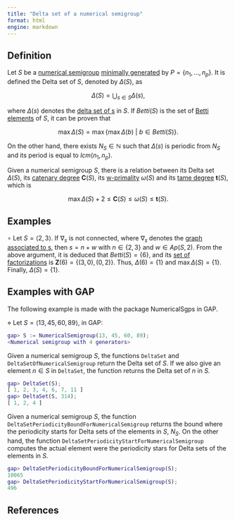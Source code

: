 ```yaml
---
title: "Delta set of a numerical semigroup"
format: html
engine: markdown
---
```


<!-- Num. appl. // [GMV15] Garc\'{\i}a-Garc\'{\i}a, J. I., Moreno-Fr\'{\i}as, M. A. and Vigneron-Tenorio, A., Computation of Delta sets of numerical monoids, Monatsh. Math. , 178 (2015), 457--472. -->

## Definition

Let $S$ be a [numerical semigroup](../Basic-concepts/Numerical-semigroup.qmd) [minimally generated](../Basic-concepts/Minimal-set-of-generators.qmd) by $P = \{n_1, \ldots, n_p\}$. It is defined the Delta set of $S$, denoted by $\Delta(S)$, as

$$
\Delta(S) = \bigcup_{s \in S} \Delta(s),
$$

where $\Delta(s)$ denotes the [delta set of s](Delta-set-of-an-element.qmd) in $S$. If $Betti(S)$ is the set of [Betti elements](../Presentations-NS/Betti-element.qmd) of $S$, it can be proven that

$$
\max \Delta(S) = \max \{\max \Delta(b) ~ | ~ b \in Betti(S)\}.
$$

On the other hand, there exists $N_S \in \mathbb{N}$ such that $\Delta(s)$ is periodic from $N_S$ and its period is equal to $lcm(n_1, n_p)$.

Given a numerical semigroup $S$, there is a relation between its Delta set $\Delta(S)$, its [catenary degree](Catenary-degree-NS.qmd) $\mathbf{C}(S)$, its [w-primality](w-primality-NS.qmd) $\omega(S)$ and its [tame degree](Tame-degree-NS.qmd) $\mathbf{t}(S)$, which is

$$
\max \Delta(S) + 2 \le \mathbf{C}(S) \le \omega(S) \le \mathbf{t}(S).
$$

## Examples

<!-- Ej. de Num. Sem. Appl. -->

$\circ$ Let $S = \langle 2, 3 \rangle$. If $\nabla_s$ is not connected, where $\nabla_s$ denotes the [graph associated to s](../Presentations-NS/Graph-associated-to-an-element.qmd), then $s = n + w$ with $n \in \{2,3\}$ and $w \in Ap(S,2)$. From the above argument, it is deduced that $Betti(S) = \{6\}$, and its [set of factorizations](../Presentations-NS/Set-of-factorizations.qmd) is $\mathbf{Z}(6) = \{(3,0),(0,2)\}$. Thus, $\Delta(6) = \{1\}$ and $\max \Delta(S) = \{1\}$. Finally, $\Delta(S) = \{1\}$.

## Examples with GAP

The following example is made with the package NumericalSgps in GAP.

$\diamond$ Let $S = \langle 13, 45, 60, 89 \rangle$, in GAP:

``` gap
gap> S := NumericalSemigroup(13, 45, 60, 89);
<Numerical semigroup with 4 generators>
```

Given a numerical semigroup $S$, the functions `DeltaSet` and `DeltaSetOfNumericalSemigroup` return the Delta set of $S$. If we also give an element $n \in S$ in `DeltaSet`, the function returns the Delta set of $n$ in $S$.

``` gap
gap> DeltaSet(S);
[ 1, 2, 3, 4, 6, 7, 11 ]
gap> DeltaSet(S, 314);
[ 1, 2, 4 ]
```

Given a numerical semigroup $S$, the function `DeltaSetPeriodicityBoundForNumericalSemigroup` returns the bound where the periodicity starts for Delta sets of the elements in $S$, $N_S$. On the other hand, the function `DeltaSetPeriodicityStartForNumericalSemigroup` computes the actual element were the periodicity stars for Delta sets of the elements in $S$.

```gap
gap> DeltaSetPeriodicityBoundForNumericalSemigroup(S);
10065
gap> DeltaSetPeriodicityStartForNumericalSemigroup(S);
496
```


## References
